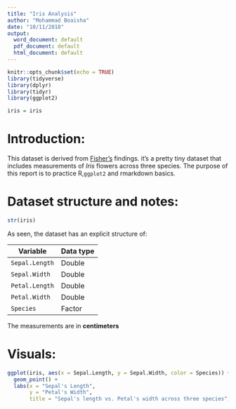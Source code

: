 ```yaml
---
title: "Iris Analysis"
author: "Mohammad Boaisha"
date: "10/11/2018"
output:
  word_document: default
  pdf_document: default
  html_document: default
---
```


```r
knitr::opts_chunk$set(echo = TRUE)
library(tidyverse)
library(dplyr)
library(tidyr)
library(ggplot2)

iris = iris
```
 
# Introduction:
This dataset is derived from [Fisher's](https://en.wikipedia.org/wiki/Iris_flower_data_set) findings. it's a pretty tiny dataset that includes measurements of *Iris* flowers across three species. The purpose of this report is to practice R,```ggplot2``` and rmarkdown basics.


# Dataset structure and notes:
```r
str(iris)
```
As seen, the dataset has an explicit structure of:

Variable             | Data type
---------------------|----------
```Sepal.Length```   | Double
```Sepal.Width```    | Double
```Petal.Length```   | Double
```Petal.Width```    | Double
```Species```        | Factor

The measurements are in **centimeters**




# Visuals:
```r
ggplot(iris, aes(x = Sepal.Length, y = Sepal.Width, color = Species)) +
  geom_point() +
  labs(x = "Sepal's Length",
       y = "Petal's Width",
       title = "Sepal's length vs. Petal's width across three species")
```

